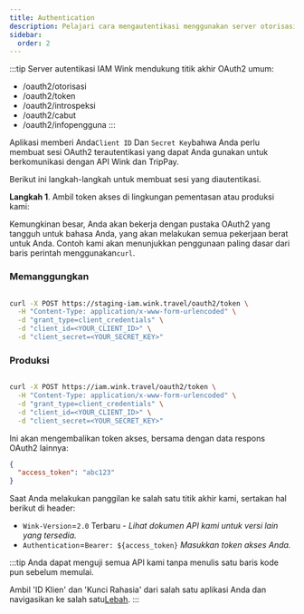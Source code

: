 ```yaml
---
title: Authentication
description: Pelajari cara mengautentikasi menggunakan server otorisasi OAuth2 Wink.
sidebar:
  order: 2
---
```

:::tip
Server autentikasi IAM Wink mendukung titik akhir OAuth2 umum:

* /oauth2/otorisasi
* /oauth2/token
* /oauth2/introspeksi
* /oauth2/cabut
* /oauth2/infopengguna
  :::

Aplikasi memberi Anda`Client ID` Dan `Secret Key`bahwa Anda perlu membuat sesi OAuth2 terautentikasi yang dapat Anda gunakan untuk berkomunikasi dengan API Wink dan TripPay.

Berikut ini langkah-langkah untuk membuat sesi yang diautentikasi.

**Langkah 1**. Ambil token akses di lingkungan pementasan atau produksi kami:

Kemungkinan besar, Anda akan bekerja dengan pustaka OAuth2 yang tangguh untuk bahasa Anda, yang akan melakukan semua pekerjaan berat untuk Anda.
Contoh kami akan menunjukkan penggunaan paling dasar dari baris perintah menggunakan`curl`.

### Memanggungkan

```bash

curl -X POST https://staging-iam.wink.travel/oauth2/token \
  -H "Content-Type: application/x-www-form-urlencoded" \
  -d "grant_type=client_credentials" \
  -d "client_id=<YOUR_CLIENT_ID>" \
  -d "client_secret=<YOUR_SECRET_KEY>"

```

### Produksi

```bash

curl -X POST https://iam.wink.travel/oauth2/token \
  -H "Content-Type: application/x-www-form-urlencoded" \
  -d "grant_type=client_credentials" \
  -d "client_id=<YOUR_CLIENT_ID>" \
  -d "client_secret=<YOUR_SECRET_KEY>"

```

Ini akan mengembalikan token akses, bersama dengan data respons OAuth2 lainnya:

```json
{
  "access_token": "abc123"
}
```

Saat Anda melakukan panggilan ke salah satu titik akhir kami, sertakan hal berikut di header:

* `Wink-Version`=`2.0` Terbaru - *Lihat dokumen API kami untuk versi lain yang tersedia.*
* `Authentication`=`Bearer: ${access_token}` *Masukkan token akses Anda.*

:::tip
Anda dapat menguji semua API kami tanpa menulis satu baris kode pun sebelum memulai.

Ambil 'ID Klien' dan 'Kunci Rahasia' dari salah satu aplikasi Anda dan navigasikan ke salah satu[Lebah](/developers/apis).
:::

